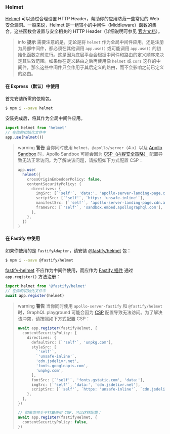 ### Helmet

[Helmet](https://github.com/helmetjs/helmet) 可以通过合理设置 HTTP Header，帮助你的应用防范一些常见的 Web 安全漏洞。一般来说，Helmet 是一组较小的中间件（Middleware）函数的集合，这些函数会设置与安全相关的 HTTP Header（详细说明可参见 [官方文档](https://github.com/helmetjs/helmet#how-it-works)）。

> info **提示** 需要注意的是，无论是将 `helmet` 作为全局中间件应用，还是注册为局部中间件，都必须在其他调用 `app.use()` 或可能调用 `app.use()` 的初始化函数之前进行。这是因为底层平台会根据中间件和路由的定义顺序来决定其生效范围。如果你在定义路由之后再使用像 `helmet` 或 `cors` 这样的中间件，那么这些中间件只会作用于其后定义的路由，而不会影响之前已定义的路由。

#### 在 Express（默认）中使用

首先安装所需的依赖包。

```bash
$ npm i --save helmet
```

安装完成后，将其作为全局中间件应用。

```typescript
import helmet from 'helmet'
// 在你的初始化文件中
app.use(helmet())
```

> warning **警告** 当你同时使用 `helmet`、`@apollo/server`（4.x）以及 [Apollo Sandbox](https://docs.nestjs.com/graphql/quick-start#apollo-sandbox) 时，Apollo Sandbox 可能会因为 [CSP（内容安全策略）](https://developer.mozilla.org/zh-CN/docs/Web/HTTP/CSP) 配置导致无法正常访问。为了解决该问题，请按照如下方式配置 CSP：
>
> ```typescript
> app.use(
>   helmet({
>     crossOriginEmbedderPolicy: false,
>     contentSecurityPolicy: {
>       directives: {
>         imgSrc: [`'self'`, 'data:', 'apollo-server-landing-page.cdn.apollographql.com'],
>         scriptSrc: [`'self'`, `https: 'unsafe-inline'`],
>         manifestSrc: [`'self'`, 'apollo-server-landing-page.cdn.apollographql.com'],
>         frameSrc: [`'self'`, 'sandbox.embed.apollographql.com'],
>       },
>     },
>   })
> )
> ```

#### 在 Fastify 中使用

如果你使用的是 `FastifyAdapter`，请安装 [@fastify/helmet](https://github.com/fastify/fastify-helmet) 包：

```bash
$ npm i --save @fastify/helmet
```

[fastify-helmet](https://github.com/fastify/fastify-helmet) 不应作为中间件使用，而应作为 [Fastify 插件](https://www.fastify.io/docs/latest/Reference/Plugins/) 通过 `app.register()` 方法注册：

```typescript
import helmet from '@fastify/helmet'
// 在你的初始化文件中
await app.register(helmet)
```

> warning **警告** 当你同时使用 `apollo-server-fastify` 和 `@fastify/helmet` 时，GraphQL playground 可能会因为 [CSP](https://developer.mozilla.org/zh-CN/docs/Web/HTTP/CSP) 配置导致无法访问。为了解决该冲突，请按照如下方式配置 CSP：
>
> ```typescript
> await app.register(fastifyHelmet, {
>   contentSecurityPolicy: {
>     directives: {
>       defaultSrc: [`'self'`, 'unpkg.com'],
>       styleSrc: [
>         `'self'`,
>         `'unsafe-inline'`,
>         'cdn.jsdelivr.net',
>         'fonts.googleapis.com',
>         'unpkg.com',
>       ],
>       fontSrc: [`'self'`, 'fonts.gstatic.com', 'data:'],
>       imgSrc: [`'self'`, 'data:', 'cdn.jsdelivr.net'],
>       scriptSrc: [`'self'`, `https: 'unsafe-inline'`, `cdn.jsdelivr.net`, `'unsafe-eval'`],
>     },
>   },
> })
>
> // 如果你完全不打算使用 CSP，可以这样配置：
> await app.register(fastifyHelmet, {
>   contentSecurityPolicy: false,
> })
> ```
